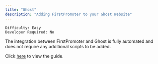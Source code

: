 ```yaml
---
title: "Ghost"
description: "Adding FirstPromoter to your Ghost Website"
---
```


`Difficulty: Easy` <br/>
`Developer Required: No`

The integration between FirstPromoter and Ghost is fully automated and does not require any additional scripts to be added.

Click [here](https://login.firstpromoter.com?redirect=%2Finstructions%2Fghost) to view the guide.
  